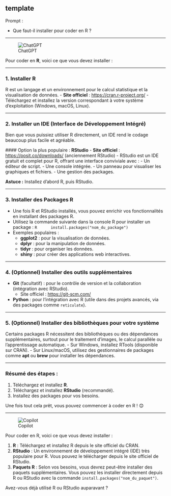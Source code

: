 ## template

::: {.callout-note appearance="simple"}
Prompt : 

* Que faut-il installer pour coder en R ?


:::

----

![ChatGPT](../img/ChatGPT.PNG)

Pour coder en **R**, voici ce que vous devez installer : 

---

### 1. **Installer R**
   R est un langage et un environnement pour le calcul statistique et la visualisation de données.
   - **Site officiel** : [https://cran.r-project.org/](https://cran.r-project.org/)
   - Téléchargez et installez la version correspondant à votre système d'exploitation (Windows, macOS, Linux).

---

### 2. **Installer un IDE (Interface de Développement Intégré)**
   Bien que vous puissiez utiliser R directement, un IDE rend le codage beaucoup plus facile et agréable.

   #### Option la plus populaire : **RStudio**
   - **Site officiel** : [https://posit.co/downloads/](https://posit.co/downloads/) (anciennement RStudio)
   - RStudio est un IDE gratuit et complet pour R, offrant une interface conviviale avec :
     - Un éditeur de script.
     - Une console intégrée.
     - Un panneau pour visualiser les graphiques et fichiers.
     - Une gestion des packages.
   
   **Astuce :** Installez d'abord R, puis RStudio.

---

### 3. **Installer des Packages R**
   - Une fois R et RStudio installés, vous pouvez enrichir vos fonctionnalités en installant des packages R.
   - Utilisez la commande suivante dans la console R pour installer un package :
     ```R
     install.packages("nom_du_package")
     ```
   - Exemples populaires :
     - **ggplot2** : pour la visualisation de données.
     - **dplyr** : pour la manipulation de données.
     - **tidyr** : pour organiser les données.
     - **shiny** : pour créer des applications web interactives.

---

### 4. **(Optionnel) Installer des outils supplémentaires**
   - **Git** (facultatif) : pour le contrôle de version et la collaboration (intégration avec RStudio).
     - Site officiel : [https://git-scm.com/](https://git-scm.com/)
   - **Python** : pour l’intégration avec R (utile dans des projets avancés, via des packages comme `reticulate`).

---

### 5. **(Optionnel) Installer des bibliothèques pour votre système**
   Certains packages R nécessitent des bibliothèques ou des dépendances supplémentaires, surtout pour le traitement d'images, le calcul parallèle ou l'apprentissage automatique. 
   - Sur Windows, installez RTools (disponible sur CRAN).
   - Sur Linux/macOS, utilisez des gestionnaires de packages comme **apt** ou **brew** pour installer les dépendances.

---

### Résumé des étapes :
1. Téléchargez et installez **R**.
2. Téléchargez et installez **RStudio** (recommandé).
3. Installez des packages pour vos besoins.

Une fois tout cela prêt, vous pouvez commencer à coder en R ! 😊

----

![Copilot](../img/copilot.PNG)

Pour coder en R, voici ce que vous devez installer :

1. **R** : Téléchargez et installez R depuis le site officiel du CRAN.
2. **RStudio** : Un environnement de développement intégré (IDE) très populaire pour R. Vous pouvez le télécharger depuis le site officiel de RStudio.
3. **Paquets R** : Selon vos besoins, vous devrez peut-être installer des paquets supplémentaires. Vous pouvez les installer directement depuis R ou RStudio avec la commande `install.packages("nom_du_paquet")`.

Avez-vous déjà utilisé R ou RStudio auparavant ?